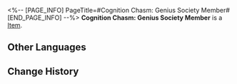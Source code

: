 <%-- [PAGE_INFO]
PageTitle=#Cognition Chasm: Genius Society Member#
[END_PAGE_INFO] --%>
{{Item Infobox
|title       = Cognition Chasm: Genius Society Member
|id          = 140335
|image       = Item Cognition Chasm- Genius Society Member.png
|type        = 
|invCategory = Missions
|rarity      = 3
|effect      = 
|description =
"Let me describe it again in case you forgot: It's an energy lifeform. It doesn't have a body, but it is alive."
"An energy lifeform?"
"That's not the point. I wouldn't be bothering with it if it didn't have something to do with the Genius Society."
}}
'''Cognition Chasm: Genius Society Member''' is a [[Item]].

==Other Languages==
{{Other Languages
|en   = Cognition Chasm: Genius Society Member
|zhs  = 记忆盲点·天才俱乐部成员
|zht  = 記憶盲點•天才俱樂部成員
|ja   = 記憶の盲点・天才クラブのメンバー
|ko   = 기억의 맹점•지니어스 클럽 회원
|es   = Laguna mental: Miembro del Círculo de Genios
|fr   = Bribes de souvenirs : Membre de la Société des génies
|ru   = Бездна памяти: Член Общества гениев
|th   = จุดบอดความทรงจำ: สมาชิกสมาคมอัจฉริยะ
|vi   = Điểm Mù Ký Ức - Thành Viên CLB Thiên Tài
|de   = Erinnerungslücke: Mitglied der Geniusgesellschaft
|id   = Titik Buta Memori: Anggota Genius Society
|pt   = Abismo de Cognição: Membro da Sociedade de Gênios
}}

==Change History==
{{Change History|2.0}}